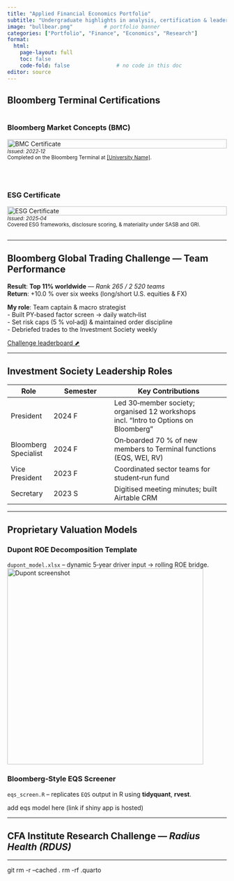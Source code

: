 ```yaml
---
title: "Applied Financial Economics Portfolio"
subtitle: "Undergraduate highlights in analysis, certification & leadership"
image: "bullbear.png"          # portfolio banner
categories: ["Portfolio", "Finance", "Economics", "Research"]
format:
  html:
    page-layout: full
    toc: false
    code-fold: false               # no code in this doc
editor: source
---
```




<!-- ======= 1 ‑‑‑‑‑ Bloomberg Credentials =========================== -->
## Bloomberg Terminal Certifications  

<div style="display: flex; gap: 2rem; align-items: center; flex-wrap: wrap;">

<div style="flex: 1; min-width: 300px;">
### Bloomberg Market Concepts (BMC)
[![BMC Certificate](files/bmc.png){width=100%}](https://portal.bloombergforeducation.com/certificates/x1kqKV3F56tmAnQmexKVbbTY)
<br>
<small><em>Issued: 2022‑12</em><br>
Completed on the Bloomberg Terminal at <ins>[University Name]</ins>.</small>
</div>

<div style="flex: 1; min-width: 300px;">
### ESG Certificate
[![ESG Certificate](files/esg.png){width=100%}](https://portal.bloombergforeducation.com/certificates/Ku16x72zWhNsn8vP4mtgwe4Z)
<br>
<small><em>Issued: 2025‑04</em><br>
Covered ESG frameworks, disclosure scoring, & materiality under SASB and GRI.</small>
</div>

</div>






---

<!-- ======= 2 ‑‑‑‑‑ Bloomberg Global Trading Challenge ============== -->
## Bloomberg Global Trading Challenge — Team Performance  

::: {.callout-note}
**Result**: **Top 11% worldwide** — *Rank 265 / 2 520 teams*  
**Return**: +10.0 % over six weeks (long/short U.S. equities & FX)
:::

**My role**: Team captain & macro strategist  
- Built PY‑based factor screen → daily watch‑list  
- Set risk caps (5 % vol‑adj) & maintained order discipline  
- Debriefed trades to the Investment Society weekly

[Challenge leaderboard ⬈](files/byui_rank.png)  



---

<!-- ======= 3 ‑‑‑‑‑ Investment Society Leadership =================== -->
## Investment Society Leadership Roles 

| Role | Semester | Key Contributions |
|------|----------|-------------------|
| President | 2024 F | Led 30‑member society; organised 12 workshops incl. “Intro to Options on Bloomberg” |
| Bloomberg Specialist | 2024 F | On‑boarded 70 % of new members to Terminal functions (EQS, WEI, RV) |
| Vice President | 2023 F | Coordinated sector teams for student‑run fund |
| Secretary | 2023 S | Digitised meeting minutes; built Airtable CRM |

---

<!-- ======= 4 ‑‑‑‑‑ Valuation & Analytics Models ==================== -->
## Proprietary Valuation Models  

### Dupont ROE Decomposition Template  
`dupont_model.xlsx` – dynamic 5‑year driver input → rolling ROE bridge.  
![Dupont screenshot](files/comingsoon.png){width=450}

### Bloomberg‑Style EQS Screener  
`eqs_screen.R` – replicates `EQS` output in R using **tidyquant**, **rvest**.  

add eqs model here (link if shiny app is hosted)

---

<!-- ======= 5 ‑‑‑‑‑ CFA Institute Research Challenge ================ -->
## CFA Institute Research Challenge — *Radius Health (RDUS)*  


---


git rm -r --cached .
rm -rf .quarto